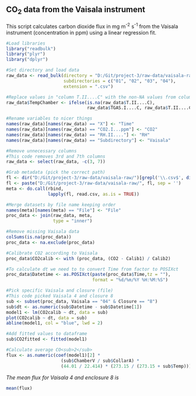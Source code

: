 ## CO<sub>2</sub> data from the Vaisala instrument

This script calculates carbon dioxide flux in mg m<sup>-2</sup> s<sup>-1</sup> from the Vaisala instrument (concentration in ppm) using a linear regression fit.


```r
#Load libraries
library("readbulk")
library("plyr")
library("dplyr")

#Set directory and load data
raw_data <- read_bulk(directory = "D:/Git/project-3/raw-data/vaisala-raw/",
                      subdirectories = c("01", "02", "03", "04"),
                      extension = ".csv")

#Replace values in "column T.II....C" with the non-NA values from column "TGAS.I....C" creating new column "TempChamber"
raw_data$TempChamber <- ifelse(is.na(raw_data$T.II....C),
                               raw_data$TGAS.I....C, raw_data$T.II....C)

#Rename variables to nicer things
names(raw_data)[names(raw_data) == "X"] <- "Time"
names(raw_data)[names(raw_data) == "CO2.I...ppm"] <- "CO2"
names(raw_data)[names(raw_data) == "RH.II...."] <- "RH"
names(raw_data)[names(raw_data) == "Subdirectory"] <- "Vaisala"

#Remove unnecessary columns 
#This code removes 3rd and 7th columns
raw_data <- select(raw_data, -c(3, 7))

#Grab metadata (pick the correct path)
fl <- dir("D:/Git/project-3/raw-data/vaisala-raw/")[grepl('\\.csv$', dir("D:/Git/project-3/raw-data/vaisala-raw/"))]
fl <- paste("D:/Git/project-3/raw-data/vaisala-raw/", fl, sep = '')
meta <- do.call(rbind,
                lapply(fl, read.csv, as.is = TRUE))

#Merge datasets by file name keeping order
names(meta)[names(meta) == "File"] <- "File"
proc_data <- join(raw_data, meta,
                  type = "inner")

#Remove missing Vaisala data
colSums(is.na(proc_data))
proc_data <- na.exclude(proc_data)

#Calibrate CO2 according to Vaisala
proc_data$CO2calib <- with (proc_data, (CO2 - Calib1) / Calib2)

#To calculate dt we need to to convert Time from factor to POSIXct
proc_data$Datetime <- as.POSIXct(paste(proc_data$Time,tz = ""),
                                 format = "%d/%m/%Y %H:%M:%S")

#Pick specific Vaisala and closure (file)  
#This code picked Vaisala 4 and closure 8
sub <- subset(proc_data, Vaisala == "04" & Closure == "8")
sub$dt <- as.numeric(sub$Datetime - sub$Datetime[1])
model1 <- lm(CO2calib ~ dt, data = sub)
plot(CO2calib ~ dt, data = sub)
abline(model1, col = "blue", lwd = 2)

#Add fitted values to dataframe
sub$CO2fitted <- fitted(model1)

#Calculate average CO<sub>2</sub>
flux <- as.numeric(coef(model1)[2] *
                     (sub$ChamberV / sub$CollarA) *
                     (44.01 / 22.414) * (273.15 / (273.15 + sub$Temp)))
```

*The mean flux for Vaisala 4 and enclosure 8 is*
```r
mean(flux)
```






